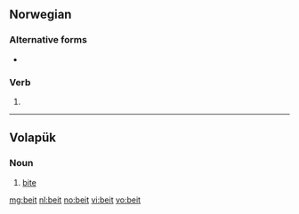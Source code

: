 ==Norwegian==

===Alternative forms===
* {{l|no|bet}}

===Verb===
{{infl|no|verb form}}

# {{form of|past tense|bite|lang=no}}

----

==Volapük==

===Noun===
{{infl|vo|noun}}

# [[bite]]

[[mg:beit]]
[[nl:beit]]
[[no:beit]]
[[vi:beit]]
[[vo:beit]]